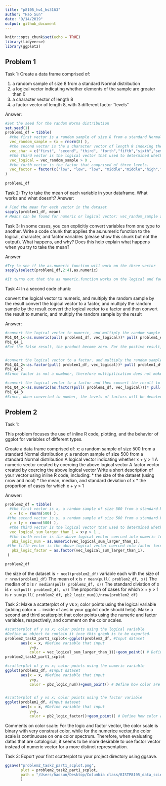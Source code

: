 ```yaml
---
title: "p8105_hw1_hs3163"
author: "Hao Sun"
date: "9/14/2019"
output: github_document
---
```


```r
knitr::opts_chunk$set(echo = TRUE)
library(tidyverse)
library(ggplot2)
```

## Problem 1
Task 1:
Create a data frame comprised of:

1. a random sample of size 8 from a standard Normal distribution
2. a logical vector indicating whether elements of the sample are greater than 0
3. a character vector of length 8
4. a factor vector of length 8, with 3 different factor “levels”

Answer:

```r
#Set the seed for the random Norma distribution
set.seed(1)
problem1_df = tibble(
  #the first vector is a random sample of size 8 from a standard Normal distribution
  vec_random_sample = (x = rnorm(8) ),
  #the second vector is the a character vector of length 8 indexing the sample from normal distribution
  vec_char = c("first", "second", "third", "forth","fifth","sixth","seventh","eighth"),
  #the third vector is the logical vector that used to determined whether elements of the sample are greater than 0
  vec_logical = vec_random_sample > 0 ,
  #the forth vector is the factor that comprised of three levels.
  vec_factor = factor(c("low", "low", "low", "middle","middle","high","high","high"))
)
  
problem1_df
```

Task 2: Try to take the mean of each variable in your dataframe. What works and what doesn’t?
Answer:
```r
# Find the mean for each vector in the dataset
sapply(problem1_df, mean)
# Means can be found for numeric or logical vector: vec_random_sample and vec_logical
```

Task 3:
  In some cases, you can explicitly convert variables from one type to another. Write a code chunk that applies the as.numeric function to the logical, character, and factor variables (please show this chunk but not the output). What happens, and why? Does this help explain what happens when you try to take the mean?

Answer
```r


#Try to see if the as.numeric function will work on the three vector
sapply(select(problem1_df,2:4),as.numeric)

#It turns out that the as numeric.function works on the logical and factor vector but not the character one. This may be because for the logic vector, one can use number to illustrate the true/false state and for the factor vector, one can use number to indicate what level of the factor it is. However there are no sensible way to do it for the charactor vector. This explain why the charater can not be used to found mean, but did not explian why the factor cannot be used to find mean. 

```
Task 4:
In a second code chunk:

convert the logical vector to numeric, and multiply the random sample by the result
convert the logical vector to a factor, and multiply the random sample by the result
convert the logical vector to a factor and then convert the result to numeric, and multiply the random sample by the result

Answer:
```r
#convert the logical vector to numeric, and multiply the random sample by the result
Pb1_Q4_1<-as.numeric(pull( problem1_df, vec_logical))* pull( problem1_df, vec_random_sample)
Pb1_Q4_1
#For the false result, the product become zero. For the postive result, the orignin values are retained,


#convert the logical vector to a factor, and multiply the random sample by the result
Pb1_Q4_2<-as.factor(pull( problem1_df, vec_logical))* pull( problem1_df, vec_random_sample)
Pb1_Q4_2
#Since factor is not a numbner, therefore multipilication does not make sense.

#convert the logical vector to a factor and then convert the result to numeric, and multiply the random sample by the result
Pb1_Q4_3<-as.numeric(as.factor(pull( problem1_df, vec_logical)))* pull( problem1_df, vec_random_sample)
Pb1_Q4_3
#Since, when converted to number, the levels of factors will be denoted by 1 and 2 instead of 0 and 1, the result will be different from the first command of this part.
```

## Problem 2

Task 1:

This problem focuses the use of inline R code, plotting, and the behavior of ggplot for variables of different types.

Create a data frame comprised of:
x: a random sample of size 500 from a standard Normal distribution
y: a random sample of size 500 from a standard Normal distribution
A logical vector indicating whether x + y > 1
A numeric vector created by coercing the above logical vector
A factor vector created by coercing the above logical vector
Write a short description of your vector using inline R code, including: * the size of the dataset (using nrow and ncol) * the mean, median, and standard deviation of x * the proportion of cases for which x + y > 1


Answer:
```r
problem2_df = tibble(
  #the first vector is x, a random sample of size 500 from a standard Normal distribution
  x = (x = rnorm(500) ),
 #the second vector is y, a random sample of size 500 from a standard Normal distribution
  y = (y = rnorm(500) ),
  #the third vector is the logical vector that used to determined whether x+y >1
  vec_logical_sum_larger_than_1 = x+y > 1 ,
  #the forth vector is the above logical vector coerced into numeric form
   pb2_logic_num = as.numeric(vec_logical_sum_larger_than_1),
 #the fifth vector is the above logical vector coerced into factor form
   pb2_logic_factor = as.factor(vec_logical_sum_larger_than_1),
 )

problem2_df
```

the size of the dataset is `r ncol(problem2_df)` variable each with the size of `r nrow(problem2_df)` 
The mean of x is `r mean(pull( problem2_df, x))`
The median of x is `r median(pull( problem2_df, x))`
The standard diviation of x is `r sd(pull( problem2_df, x))`
The proportion of cases for which x + y > 1 is `r sum(pull( problem2_df, pb2_logic_num))/nrow(problem2_df)`

Task 2:
Make a scatterplot of y vs x; color points using the logical variable (adding color = ... inside of aes in your ggplot code should help). Make a second and third scatterplot that color points using the numeric and factor variables, respectively, and comment on the color scales.
```r

#scatterplot of y vs x; color points using the logical variable
#Define an object to contain it ince this graph is to be exported.
problem2_task2_part1_scplot<-ggplot(problem2_df, #Input dataset
       aes(x = x, #Define variable that input
           y=y,
           color = vec_logical_sum_larger_than_1))+geom_point() # Define how color are devided and how datapot are arranged.
problem2_task2_part1_scplot
```


```r

#scatterplot of y vs x; color points using the numeric variable
ggplot(problem2_df, #Input dataset
       aes(x = x, #Define variable that input
           y=y,
           color = pb2_logic_num))+geom_point() # Define how color are devided and how datapot are arranged.



```


```r
#scatterplot of y vs x; color points using the factor variable
ggplot(problem2_df, #Input dataset
       aes(x = x, #Define variable that input
           y=y,
           color = pb2_logic_factor))+geom_point() # Define how color are devided and how datapot are arranged.

```

Comments on color scale: For the logic and factor vector, the color scale is binary with very constrast color, while for the numerice vector,the color scale is continuouse on one color spectrum. Therefore, when evaluating datas that are catalogical, it seems to be more desirable to use factor vector instead of numeric vector for a more distinct representation.


Task 3:
Export your first scatterplot to your project directory using ggsave.
```r
ggsave("problem2_task2_part1_scplot.png",
       plot = problem2_task2_part1_scplot,
       path = "/Users/haosun/Desktop/Columbia class/BISTP8105_data_science/Homework/1/p8105_hw1_hs3163g/"
       )
```


